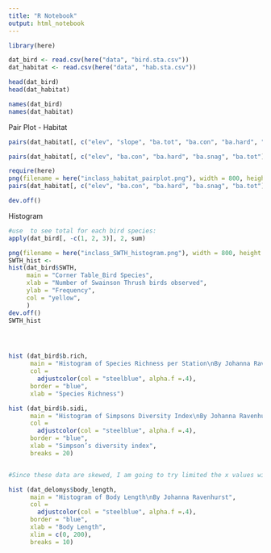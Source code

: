 ```yaml
---
title: "R Notebook"
output: html_notebook
---
```



```r
library(here)

dat_bird <- read.csv(here("data", "bird.sta.csv"))
dat_habitat <- read.csv(here("data", "hab.sta.csv"))

head(dat_bird)
head(dat_habitat)

names(dat_bird)
names(dat_habitat)

```

Pair Plot - Habitat

```r


pairs(dat_habitat[, c("elev", "slope", "ba.tot", "ba.con", "ba.hard", "ba.snag")])

pairs(dat_habitat[, c("elev", "ba.con", "ba.hard", "ba.snag", "ba.tot")], main = "PairPlot of Elevation and Basal Area of Trees")

require(here)
png(filename = here("inclass_habitat_pairplot.png"), width = 800, height = 600)
pairs(dat_habitat[, c("elev", "ba.con", "ba.hard", "ba.snag", "ba.tot")], main = "PairPlot of Elevation and Basal Area of Trees")

dev.off()
```

Histogram

```r

#use  to see total for each bird species: 
apply(dat_bird[, -c(1, 2, 3)], 2, sum)

png(filename = here("inclass_SWTH_histogram.png"), width = 800, height = 600)
SWTH_hist <-
hist(dat_bird$SWTH, 
     main = "Corner Table_Bird Species", 
     xlab = "Number of Swainson Thrush birds observed", 
     ylab = "Frequency", 
     col = "yellow",
     )
dev.off()
SWTH_hist




hist (dat_bird$b.rich,
      main = "Histogram of Species Richness per Station\nBy Johanna Ravenhurst",
      col =
        adjustcolor(col = "steelblue", alpha.f =.4),
      border = "blue",
      xlab = "Species Richness")

hist (dat_bird$b.sidi,
      main = "Histogram of Simpsons Diversity Index\nBy Johanna Ravenhurst",
      col =
        adjustcolor(col = "steelblue", alpha.f =.4),
      border = "blue",
      xlab = "Simpson’s diversity index",
      breaks = 20)


#Since these data are skewed, I am going to try limited the x values with xlim and adjusting the number of bins

hist (dat_delomys$body_length,
      main = "Histogram of Body Length\nBy Johanna Ravenhurst",
      col =
        adjustcolor(col = "steelblue", alpha.f =.4),
      border = "blue",
      xlab = "Body Length",
      xlim = c(0, 200),
      breaks = 10)


```

